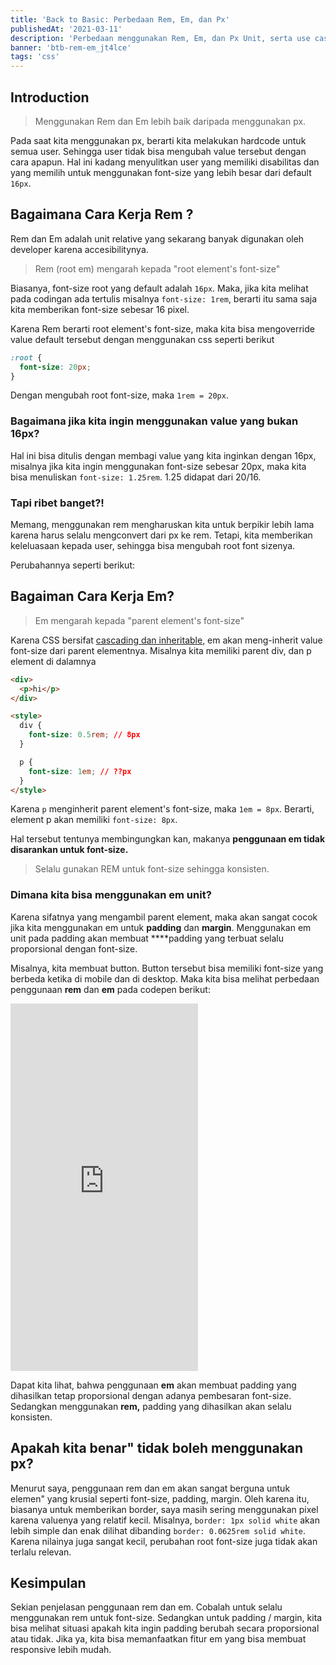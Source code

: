 ```yaml
---
title: 'Back to Basic: Perbedaan Rem, Em, dan Px'
publishedAt: '2021-03-11'
description: 'Perbedaan menggunakan Rem, Em, dan Px Unit, serta use casenya'
banner: 'btb-rem-em_jt4lce'
tags: 'css'
---
```


## Introduction

> Menggunakan Rem dan Em lebih baik daripada menggunakan px.

Pada saat kita menggunakan px, berarti kita melakukan hardcode untuk semua user. Sehingga user tidak bisa mengubah value tersebut dengan cara apapun. Hal ini kadang menyulitkan user yang memiliki disabilitas dan yang memilih untuk menggunakan font-size yang lebih besar dari default `16px`.

## Bagaimana Cara Kerja Rem ?

Rem dan Em adalah unit relative yang sekarang banyak digunakan oleh developer karena accesibilitynya.

> Rem (root em) mengarah kepada "root element's font-size"

Biasanya, font-size root yang default adalah `16px`. Maka, jika kita melihat pada codingan ada tertulis misalnya `font-size: 1rem`, berarti itu sama saja kita memberikan font-size sebesar 16 pixel.

Karena Rem berarti root element's font-size, maka kita bisa mengoverride value default tersebut dengan menggunakan css seperti berikut

```css
:root {
  font-size: 20px;
}
```

Dengan mengubah root font-size, maka `1rem = 20px`.

### Bagaimana jika kita ingin menggunakan value yang bukan 16px?

Hal ini bisa ditulis dengan membagi value yang kita inginkan dengan 16px, misalnya jika kita ingin menggunakan font-size sebesar 20px, maka kita bisa menuliskan `font-size: 1.25rem`. 1.25 didapat dari 20/16.

### Tapi ribet banget?!

Memang, menggunakan rem mengharuskan kita untuk berpikir lebih lama karena harus selalu mengconvert dari px ke rem. Tetapi, kita memberikan keleluasaan kepada user, sehingga bisa mengubah root font sizenya.

Perubahannya seperti berikut:

<CloudinaryImg
  mdx
  publicId='mstqmarfn/blogs/btb-rem-em/resize-rem_nr7a33.gif'
  alt='Resize Rem'
  width={1118}
  height={718}
/>

## Bagaiman Cara Kerja Em?

> Em mengarah kepada "parent element's font-size"

Karena CSS bersifat [cascading dan inheritable](https://developer.mozilla.org/en-US/docs/Learn/CSS/Building_blocks/Cascade_and_inheritance), em akan meng-inherit value font-size dari parent elementnya. Misalnya kita memiliki parent div, dan p element di dalamnya

```html
<div>
  <p>hi</p>
</div>

<style>
  div {
    font-size: 0.5rem; // 8px
  }

  p {
    font-size: 1em; // ??px
  }
</style>
```

Karena `p` menginherit parent element's font-size, maka `1em = 8px`. Berarti, element p akan memiliki `font-size: 8px`.

Hal tersebut tentunya membingungkan kan, makanya **penggunaan em tidak disarankan untuk font-size.**

> Selalu gunakan REM untuk font-size sehingga konsisten.

### Dimana kita bisa menggunakan em unit?

Karena sifatnya yang mengambil parent element, maka akan sangat cocok jika kita menggunakan em untuk **padding** dan **margin**. Menggunakan em unit pada padding akan membuat \*\*\*\*padding yang terbuat selalu proporsional dengan font-size.

Misalnya, kita membuat button. Button tersebut bisa memiliki font-size yang berbeda ketika di mobile dan di desktop. Maka kita bisa melihat perbedaan penggunaan **rem** dan **em** pada codepen berikut:

<iframe
  height='588'
  style={{ width: '100%' }}
  scrolling='no'
  title='REM, EM Difference'
  src='https://codepen.io/theodorus/embed/OJbwPow?height=588&theme-id=dark&default-tab=result'
  frameborder='no'
  loading='lazy'
  allowtransparency='true'
  allowfullscreen='true'
>
  See the Pen{' '}
  <a href='https://codepen.io/theodorus/pen/OJbwPow'>REM, EM Difference</a> by
  theodorus (<a href='https://codepen.io/theodorus'>@theodorus</a>) on{' '}
  <a href='https://codepen.io'>CodePen</a>.
</iframe>

Dapat kita lihat, bahwa penggunaan **em** akan membuat padding yang dihasilkan tetap proporsional dengan adanya pembesaran font-size. Sedangkan menggunakan **rem,** padding yang dihasilkan akan selalu konsisten.

## Apakah kita benar" tidak boleh menggunakan px?

Menurut saya, penggunaan rem dan em akan sangat berguna untuk elemen" yang krusial seperti font-size, padding, margin. Oleh karena itu, biasanya untuk memberikan border, saya masih sering menggunakan pixel karena valuenya yang relatif kecil. Misalnya, `border: 1px solid white` akan lebih simple dan enak dilihat dibanding `border: 0.0625rem solid white`. Karena nilainya juga sangat kecil, perubahan root font-size juga tidak akan terlalu relevan.

## Kesimpulan

Sekian penjelasan penggunaan rem dan em. Cobalah untuk selalu menggunakan rem untuk font-size. Sedangkan untuk padding / margin, kita bisa melihat situasi apakah kita ingin padding berubah secara proporsional atau tidak. Jika ya, kita bisa memanfaatkan fitur em yang bisa membuat responsive lebih mudah.
